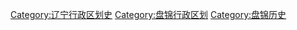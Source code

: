 [[Category:辽宁行政区划史|Category:辽宁行政区划史]]
[[Category:盘锦行政区划|Category:盘锦行政区划]]
[[Category:盘锦历史|Category:盘锦历史]]